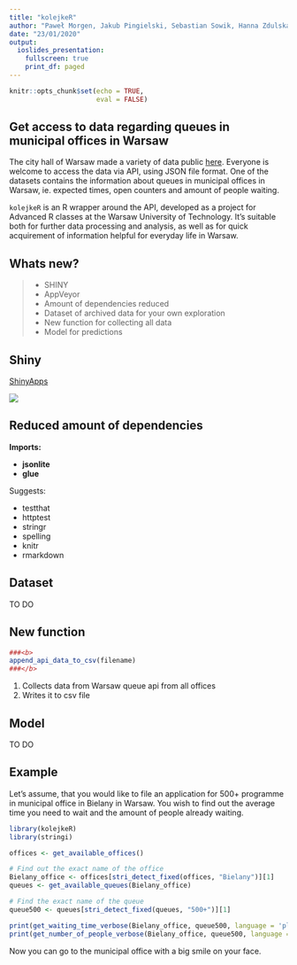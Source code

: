 ```yaml
---
title: "kolejkeR"
author: "Paweł Morgen, Jakub Pingielski, Sebastian Sowik, Hanna Zdulska"
date: "23/01/2020"
output:
  ioslides_presentation:
    fullscreen: true
    print_df: paged
---
```


```r
knitr::opts_chunk$set(echo = TRUE,
                      eval = FALSE)
```

## Get access to data regarding queues in municipal offices in Warsaw {.smaller}

The city hall of Warsaw made a variety of data public [here](https://api.um.warszawa.pl). Everyone is welcome to access the data via API, using JSON file format. One of the datasets contains the information about queues in municipal offices in Warsaw, ie. expected times, open counters and amount of people waiting. 

`kolejkeR` is an R wrapper around the API, developed as a project for Advanced R classes at the Warsaw University of Technology. It's suitable both for further data processing and analysis, as well as for quick acquirement of information helpful for everyday life in Warsaw.

## Whats new? {.incremental}

> - SHINY
> - AppVeyor
> - Amount of dependencies reduced
> - Dataset of archived data for your own exploration
> - New function for collecting all data
> - Model for predictions

## Shiny

[ShinyApps](https://sowiks2711.shinyapps.io/kolejkershiny/)

![](https://rtask.thinkr.fr/wp-content/uploads/thinkr-hex-golem2-260x300.png)

## Reduced amount of dependencies

**Imports:** 

 * **jsonlite**
 * **glue**

Suggests: 

 * testthat
 * httptest
 * stringr
 * spelling
 * knitr
 * rmarkdown


## Dataset

TO DO

## New function

```r
###<b>
append_api_data_to_csv(filename)
###</b>
```
1. Collects data from Warsaw queue api from all offices
2. Writes it to csv file

## Model

TO DO


## Example {.smaller}

Let's assume, that you would like to file an application for 500+ programme in municipal office in Bielany in Warsaw. You wish to find out the average time you need to wait and the amount of people already waiting.

``` r
library(kolejkeR)
library(stringi)

offices <- get_available_offices()

# Find out the exact name of the office
Bielany_office <- offices[stri_detect_fixed(offices, "Bielany")][1]
queues <- get_available_queues(Bielany_office)

# Find the exact name of the queue
queue500 <- queues[stri_detect_fixed(queues, "500+")][1]

print(get_waiting_time_verbose(Bielany_office, queue500, language = 'pl'))
print(get_number_of_people_verbose(Bielany_office, queue500, language = "pl"))

```
Now you can go to the municipal office with a big smile on your face.

